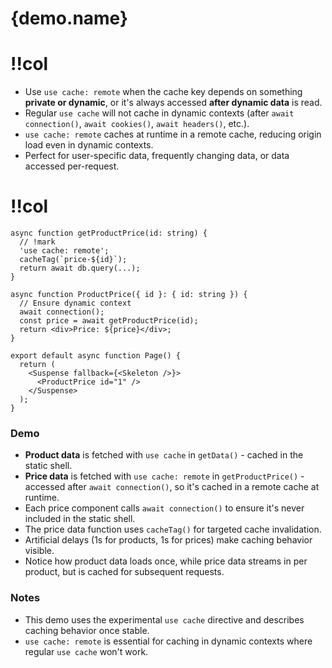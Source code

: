 

# {demo.name}

<Grid>

# !!col

- Use `use cache: remote` when the cache key depends on something **private or dynamic**, or it's always accessed **after dynamic data** is read.
- Regular `use cache` will not cache in dynamic contexts (after `await connection()`, `await cookies()`, `await headers()`, etc.).
- `use cache: remote` caches at runtime in a remote cache, reducing origin load even in dynamic contexts.
- Perfect for user-specific data, frequently changing data, or data accessed per-request.

# !!col

```tsx app/page.tsx
async function getProductPrice(id: string) {
  // !mark
  'use cache: remote';
  cacheTag(`price-${id}`);
  return await db.query(...);
}

async function ProductPrice({ id }: { id: string }) {
  // Ensure dynamic context
  await connection();
  const price = await getProductPrice(id);
  return <div>Price: ${price}</div>;
}

export default async function Page() {
  return (
    <Suspense fallback={<Skeleton />}>
      <ProductPrice id="1" />
    </Suspense>
  );
}
```

</Grid>

### Demo

- **Product data** is fetched with `use cache` in `getData()` - cached in the static shell.
- **Price data** is fetched with `use cache: remote` in `getProductPrice()` - accessed after `await connection()`, so it's cached in a remote cache at runtime.
- Each price component calls `await connection()` to ensure it's never included in the static shell.
- The price data function uses `cacheTag()` for targeted cache invalidation.
- Artificial delays (1s for products, 1s for prices) make caching behavior visible.
- Notice how product data loads once, while price data streams in per product, but is cached for subsequent requests.

### Notes

- This demo uses the experimental `use cache` directive and describes caching behavior once stable.
- `use cache: remote` is essential for caching in dynamic contexts where regular `use cache` won't work.
